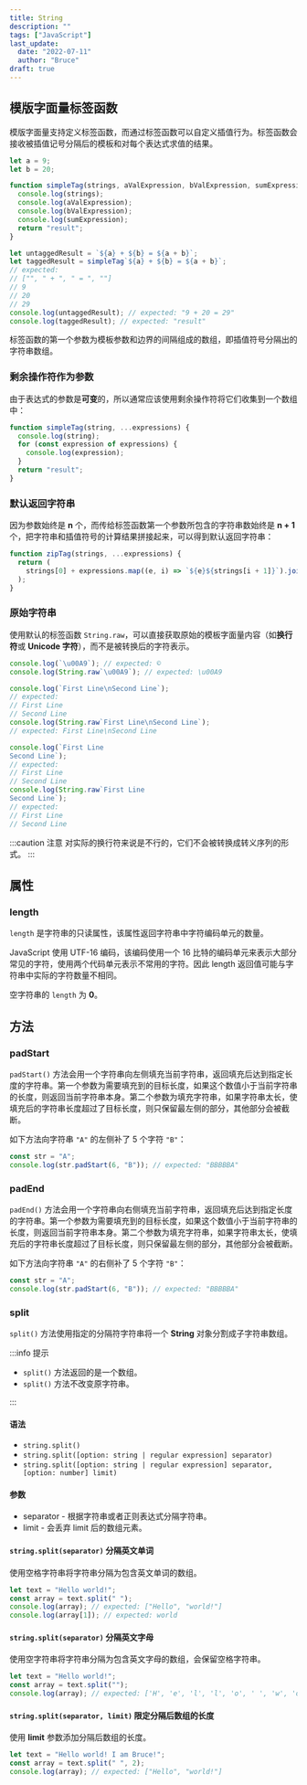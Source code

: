 ```yaml
---
title: String
description: ""
tags: ["JavaScript"]
last_update:
  date: "2022-07-11"
  author: "Bruce"
draft: true
---
```



<!-- TODO - Split contents -->

## 模版字面量标签函数

模版字面量支持定义<TH>标签函数</TH>，而通过标签函数可以自定义插值行为。标签函数会接收<TH>被插值记号分隔后的模板</TH>和<TH>对每个表达式求值的结果</TH>。

```javascript {13} title="JavaScript" showLineNumbers
let a = 9;
let b = 20;

function simpleTag(strings, aValExpression, bValExpression, sumExpression) {
  console.log(strings);
  console.log(aValExpression);
  console.log(bValExpression);
  console.log(sumExpression);
  return "result";
}

let untaggedResult = `${a} + ${b} = ${a + b}`;
let taggedResult = simpleTag`${a} + ${b} = ${a + b}`;
// expected:
// ["", " + ", " = ", ""]
// 9
// 20
// 29
console.log(untaggedResult); // expected: "9 + 20 = 29"
console.log(taggedResult); // expected: "result"
```

标签函数的第一个参数为<TH>模板参数</TH>和<TH>边界的间隔</TH>组成的数组，即插值符号分隔出的字符串数组。

### 剩余操作符作为参数

由于表达式的参数是**可变**的，所以通常应该使用<TH>剩余操作符</TH>将它们收集到一个数组中：

```javascript {1} title="JavaScript" showLineNumbers
function simpleTag(string, ...expressions) {
  console.log(string);
  for (const expression of expressions) {
    console.log(expression);
  }
  return "result";
}
```

### 默认返回字符串

因为参数始终是 **n** 个，而传给标签函数第一个参数所包含的字符串数始终是 **n + 1** 个，把字符串和插值符号的计算结果拼接起来，可以得到默认返回字符串：

```javascript title="JavaScript" showLineNumbers
function zipTag(strings, ...expressions) {
  return (
    strings[0] + expressions.map((e, i) => `${e}${strings[i + 1]}`).join("")
  );
}
```

### 原始字符串

使用默认的标签函数 `String.raw`，可以直接获取原始的模板字面量内容（如**换行符**或 **Unicode 字符**），而不是被转换后的字符表示。

```javascript
console.log(`\u00A9`); // expected: ©
console.log(String.raw`\u00A9`); // expected: \u00A9

console.log(`First Line\nSecond Line`);
// expected:
// First Line
// Second Line
console.log(String.raw`First Line\nSecond Line`);
// expected: First Line\nSecond Line

console.log(`First Line
Second Line`);
// expected:
// First Line
// Second Line
console.log(String.raw`First Line
Second Line`);
// expected:
// First Line
// Second Line
```

:::caution 注意
对实际的换行符来说是不行的，它们不会被转换成转义序列的形式。
:::

## 属性

### length

`length` 是字符串的<TH>只读属性</TH>，该属性返回字符串中<TH>字符编码单元的数量</TH>。

JavaScript 使用 UTF-16 编码，该编码使用一个 16 比特的编码单元来表示大部分常见的字符，使用两个代码单元表示不常用的字符。因此 length 返回值可能与字符串中实际的字符数量不相同。

空字符串的 `length` 为 **0**。

## 方法

### padStart

`padStart()` 方法会用一个字符串向<TH>左侧</TH>填充当前字符串，返回填充后达到指定长度的字符串。第一个参数为需要填充到的目标长度，如果这个数值小于当前字符串的长度，则返回当前字符串本身。第二个参数为填充字符串，如果字符串太长，使填充后的字符串长度超过了目标长度，则只保留最左侧的部分，其他部分会被截断。

如下方法向字符串 `"A"` 的左侧补了 5 个字符 `"B"`：

```javascript title="JavaScript"
const str = "A";
console.log(str.padStart(6, "B")); // expected: "BBBBBA"
```

### padEnd

`padEnd()` 方法会用一个字符串向<TH>右侧</TH>填充当前字符串，返回填充后达到指定长度的字符串。第一个参数为需要填充到的目标长度，如果这个数值小于当前字符串的长度，则返回当前字符串本身。第二个参数为填充字符串，如果字符串太长，使填充后的字符串长度超过了目标长度，则只保留最左侧的部分，其他部分会被截断。

如下方法向字符串 `"A"` 的右侧补了 5 个字符 `"B"`：

```javascript title="JavaScript"
const str = "A";
console.log(str.padStart(6, "B")); // expected: "BBBBBA"
```

### split

`split()` 方法使用指定的分隔符字符串将一个 **String** 对象分割成子字符串数组。

:::info 提示

- `split()` 方法返回的是一个<TH>数组</TH>。
- `split()` 方法<TH>不改变原字符串</TH>。

:::

#### 语法

- `string.split()`
- `string.split([option: string | regular expression] separator)`
- `string.split([option: string | regular expression] separator, [option: number] limit)`

#### 参数

- separator - 根据字符串或者正则表达式分隔字符串。
- limit - 会丢弃 limit 后的数组元素。

#### `string.split(separator)` 分隔英文单词

使用<TH>空格字符串</TH>将字符串分隔为包含英文单词的数组。

```javascript
let text = "Hello world!";
const array = text.split(" ");
console.log(array); // expected: ["Hello", "world!"]
console.log(array[1]); // expected: world
```

#### `string.split(separator)` 分隔英文字母

使用<TH>空字符串</TH>将字符串分隔为包含英文字母的数组，会保留空格字符串。

```javascript
let text = "Hello world!";
const array = text.split("");
console.log(array); // expected: ['H', 'e', 'l', 'l', 'o', ' ', 'w', 'o', 'r', 'l', 'd', '!']
```

#### `string.split(separator, limit)` 限定分隔后数组的长度

使用 **limit** 参数添加分隔后数组的长度。

```javascript
let text = "Hello world! I am Bruce!";
const array = text.split(" ", 2);
console.log(array); // expected: ["Hello", "world!"]
```
